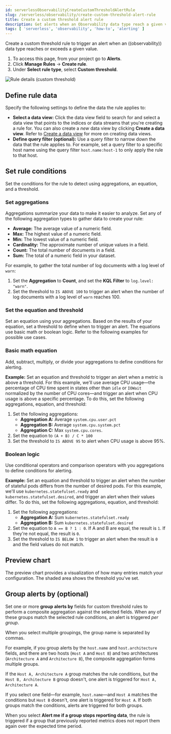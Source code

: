 ```yaml
---
id: serverlessObservabilityCreateCustomThresholdAlertRule
slug: /serverless/observability/create-custom-threshold-alert-rule
title: Create a custom threshold alert rule
description: Get alerts when an Observability data type reach a given value.
tags: [ 'serverless', 'observability', 'how-to', 'alerting' ]
---
```


<p><DocBadge template="technical preview" /></p>


<FeatureBeta feature="Custom threshold rule" />

Create a custom threshold rule to trigger an alert when an ((observability)) data type reaches or exceeds a given value.

1. To access this page, from your project go to **Alerts**.
1. Click **Manage Rules** -> **Create rule**.
1. Under **Select rule type**, select **Custom threshold**.

![Rule details (custom threshold)](../images/custom-threshold-rule.png)

<div id="custom-threshold-scope"></div>

## Define rule data

Specify the following settings to define the data the rule applies to:

* **Select a data view:** Click the data view field to search for and select a data view that points to the indices or data streams that you're creating a rule for. You can also create a _new_ data view by clicking **Create a data view**. Refer to [Create a data view](((kibana-ref))/data-views.html) for more on creating data views.
* **Define query filter (optional):** Use a query filter to narrow down the data that the rule applies to. For example, set a query filter to a specific host name using the query filter `host.name:host-1` to only apply the rule to that host.

<div id="custom-threshold-rule-conditions"></div>

## Set rule conditions

Set the conditions for the rule to detect using aggregations, an equation, and a threshold.

<div id="custom-threshold-aggregation"></div>

### Set aggregations

Aggregations summarize your data to make it easier to analyze.
Set any of the following aggregation types to gather data to create your rule:

* **Average:** The average value of a numeric field.
* **Max:** The highest value of a numeric field.
* **Min:** The lowest value of a numeric field.
* **Cardinality:** The approximate number of unique values in a field.
* **Count:** The total number of documents in a field.
* **Sum:** The total of a numeric field in your dataset.

For example, to gather the total number of log documents with a log level of `warn`:

1. Set the **Aggregation** to **Count**, and set the **KQL Filter** to `log.level: "warn"`.
1. Set the threshold to `IS ABOVE 100` to trigger an alert when the number of log documents with a log level of `warn` reaches 100.

<div id="custom-threshold-equation"></div>

### Set the equation and threshold

Set an equation using your aggregations. Based on the results of your equation, set a threshold to define when to trigger an alert. The equations use basic math or boolean logic. Refer to the following examples for possible use cases.

<div id="custom-threshold-math-equation"></div>

### Basic math equation

Add, subtract, multiply, or divide your aggregations to define conditions for alerting.

**Example:**
Set an equation and threshold to trigger an alert when a metric is above a threshold. For this example, we'll use average CPU usage—the percentage of CPU time spent in states other than `idle` or `IOWait` normalized by the number of CPU cores—and trigger an alert when CPU usage is above a specific percentage. To do this, set the following aggregations, equation, and threshold:

1. Set the following aggregations:
    * **Aggregation A:** Average `system.cpu.user.pct`
    * **Aggregation B:** Average `system.cpu.system.pct`
    * **Aggregation C:** Max `system.cpu.cores`.
1. Set the equation to `(A + B) / C * 100`
1. Set the threshold to `IS ABOVE 95` to alert when CPU usage is above 95%.

<div id="custom-threshold-boolean-equation"></div>

### Boolean logic

Use conditional operators and comparison operators with you aggregations to define conditions for alerting.

**Example:**
Set an equation and threshold to trigger an alert when the number of stateful pods differs from the number of desired pods. For this example, we'll use `kubernetes.statefulset.ready` and `kubernetes.statefulset.desired`, and trigger an alert when their values differ. To do this, set the following aggregations, equation, and threshold:

1. Set the following aggregations:
    * **Aggregation A:** Sum `kubernetes.statefulset.ready`
    * **Aggregation B:** Sum `kubernetes.statefulset.desired`
1. Set the equation to `A == B ? 1 : 0`. If A and B are equal, the result is `1`. If they're not equal, the result is `0`.
1. Set the threshold to `IS BELOW 1` to trigger an alert when the result is `0` and the field values do not match.

<div id="custom-threshold-chart-preview"></div>

## Preview chart

The preview chart provides a visualization of how many entries match your configuration.
The shaded area shows the threshold you've set.

<div id="custom-threshold-group-by"></div>

## Group alerts by (optional)

Set one or more **group alerts by** fields for custom threshold rules to perform a composite aggregation against the selected fields.
When any of these groups match the selected rule conditions, an alert is triggered _per group_.

When you select multiple groupings, the group name is separated by commas.

For example, if you group alerts by the `host.name` and `host.architecture` fields, and there are two hosts (`Host A` and `Host B`) and two architectures (`Architecture A` and `Architecture B`), the composite aggregation forms multiple groups.

If the `Host A, Architecture A` group matches the rule conditions, but the `Host B, Architecture B` group doesn't, one alert is triggered for `Host A, Architecture A`.

If you select one field—for example, `host.name`—and `Host A` matches the conditions but `Host B` doesn't, one alert is triggered for `Host A`.
If both groups match the conditions, alerts are triggered for both groups.

When you select **Alert me if a group stops reporting data**, the rule is triggered if a group that previously reported metrics does not report them again over the expected time period.

<Actions />